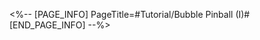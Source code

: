 <%-- [PAGE_INFO]
PageTitle=#Tutorial/Bubble Pinball (I)#
[END_PAGE_INFO] --%>
{{Tutorial
|sort      = 606401
|title     = Bubble Pinball (I)
|subtitle  = 
|type      = Adventure
|about     = 
|image1    = Tutorial Bubble Pinball (I) 1.png{{subst:void|<!--$UPLOAD:<<SpriteOutput/TutorialPic/TutorialPage_606401.png>-<Tutorial Bubble Pinball (I) 1.png>>}}
|text1     = ({{tt|Tap|on mobile}}/{{tt|Press|on controller}}/{{tt|Click|on keyboard}}) to select the plate. {{Color|h|nobold=1|Expend energy}} to {{Color|h|nobold=1|activate the plate}}, and {{Color|h|nobold=1|close the plate}} to {{Color|h|nobold=1|regain energy}}.
|image2    = Tutorial Bubble Pinball (I) 2.png{{subst:void|<!--$UPLOAD:<<SpriteOutput/TutorialPic/TutorialPage_606402.png>-<Tutorial Bubble Pinball (I) 2.png>>}}
|text2     = When the plate is activated, you can set its {{Color|h|nobold=1|rotation direction}}.
|image3    = Tutorial Bubble Pinball (I) 3.png{{subst:void|<!--$UPLOAD:<<SpriteOutput/TutorialPic/TutorialPage_606403.png>-<Tutorial Bubble Pinball (I) 3.png>>}}
|text3     = You cannot activate any more plates when you {{Color|h|nobold=1|do not have enough energy left}}.<br />({{tt|Tap|on mobile}}/{{tt|Press|on controller}}/{{tt|Click|on keyboard}}) {{Color|h|nobold=1|Reset}} to reset all plates.
|image4    = Tutorial Bubble Pinball (I) 4.png{{subst:void|<!--$UPLOAD:<<SpriteOutput/TutorialPic/TutorialPage_606404.png>-<Tutorial Bubble Pinball (I) 4.png>>}}
|text4     = Create a trajectory that connects the pinball machines on both sides by activating, closing, or rotating the plates. When the {{Color|h|nobold=1|trajectory is completed}}, you can launch the pinball to reach the destination.<br />When you exit the machine, the current plate setup will be saved.
}}